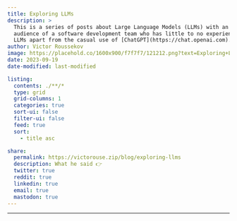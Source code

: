```yaml
---
title: Exploring LLMs
description: >
  This is a series of posts about Large Language Models (LLMs) with an intended
  audience of a software development team who has little to no experience with
  LLMs apart from the casual use of [ChatGPT](https://chat.openai.com).
author: Victor Roussekov
image: https://placehold.co/1600x900/f7f7f7/121212.png?text=Exploring+LLMs&font=playfair-display
date: 2023-09-19
date-modified: last-modified

listing:
  contents: ./**/*
  type: grid
  grid-columns: 1
  categories: true
  sort-ui: false
  filter-ui: false
  feed: true
  sort:
    - title asc

share:
  permalink: https://victorouse.zip/blog/exploring-llms
  description: What he said 👉
  twitter: true
  reddit: true
  linkedin: true
  email: true
  mastodon: true
---
```


---
